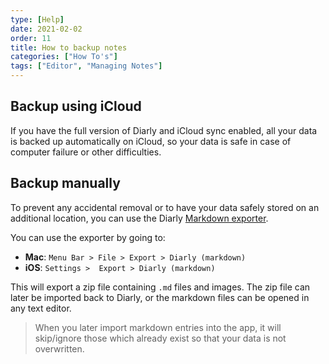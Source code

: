 ```yaml
---
type: [Help]
date: 2021-02-02
order: 11
title: How to backup notes
categories: ["How To's"]
tags: ["Editor", "Managing Notes"]
---
```


## Backup using iCloud

If you have the full version of Diarly and iCloud sync enabled, all your data is backed up automatically on iCloud, so your data is safe in case of computer failure or other difficulties.

## Backup manually

To prevent any accidental removal or to have your data safely stored on an additional location, you can use the Diarly [Markdown exporter](/help/exporting-notes/).

You can use the exporter by going to:

* **Mac**: `Menu Bar > File > Export > Diarly (markdown)`
* **iOS**: `Settings >  Export > Diarly (markdown)`

This will export a zip file containing `.md` files and images. The zip file can later be imported back to Diarly, or the markdown files can be opened in any text editor.

> When you later import markdown entries into the app, it will skip/ignore those which already exist so that your data is not overwritten.
